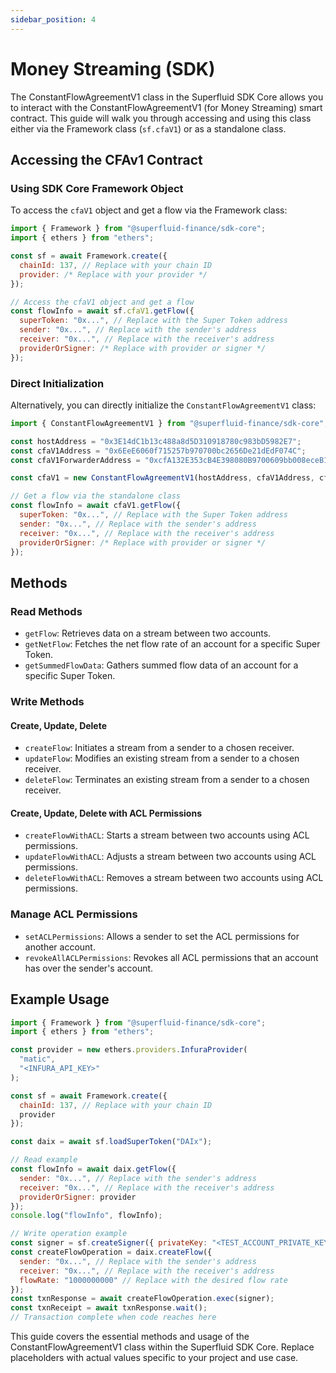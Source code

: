 ```yaml
---
sidebar_position: 4
---
```



# Money Streaming (SDK)

The ConstantFlowAgreementV1 class in the Superfluid SDK Core allows you to interact with the ConstantFlowAgreementV1 (for Money Streaming) smart contract. This guide will walk you through accessing and using this class either via the Framework class (`sf.cfaV1`) or as a standalone class.

## Accessing the CFAv1 Contract

### Using SDK Core Framework Object

To access the `cfaV1` object and get a flow via the Framework class:

```javascript
import { Framework } from "@superfluid-finance/sdk-core";
import { ethers } from "ethers";

const sf = await Framework.create({
  chainId: 137, // Replace with your chain ID
  provider: /* Replace with your provider */
});

// Access the cfaV1 object and get a flow
const flowInfo = await sf.cfaV1.getFlow({
  superToken: "0x...", // Replace with the Super Token address
  sender: "0x...", // Replace with the sender's address
  receiver: "0x...", // Replace with the receiver's address
  providerOrSigner: /* Replace with provider or signer */
});
```

### Direct Initialization

Alternatively, you can directly initialize the `ConstantFlowAgreementV1` class:

```javascript
import { ConstantFlowAgreementV1 } from "@superfluid-finance/sdk-core";

const hostAddress = "0x3E14dC1b13c488a8d5D310918780c983bD5982E7";
const cfaV1Address = "0x6EeE6060f715257b970700bc2656De21dEdF074C";
const cfaV1ForwarderAddress = "0xcfA132E353cB4E398080B9700609bb008eceB125";

const cfaV1 = new ConstantFlowAgreementV1(hostAddress, cfaV1Address, cfaV1ForwarderAddress);

// Get a flow via the standalone class
const flowInfo = await cfaV1.getFlow({
  superToken: "0x...", // Replace with the Super Token address
  sender: "0x...", // Replace with the sender's address
  receiver: "0x...", // Replace with the receiver's address
  providerOrSigner: /* Replace with provider or signer */
});
```

## Methods

### Read Methods

* `getFlow`: Retrieves data on a stream between two accounts.
* `getNetFlow`: Fetches the net flow rate of an account for a specific Super Token.
* `getSummedFlowData`: Gathers summed flow data of an account for a specific Super Token.

### Write Methods

#### Create, Update, Delete

* `createFlow`: Initiates a stream from a sender to a chosen receiver.
* `updateFlow`: Modifies an existing stream from a sender to a chosen receiver.
* `deleteFlow`: Terminates an existing stream from a sender to a chosen receiver.

#### Create, Update, Delete with ACL Permissions

* `createFlowWithACL`: Starts a stream between two accounts using ACL permissions.
* `updateFlowWithACL`: Adjusts a stream between two accounts using ACL permissions.
* `deleteFlowWithACL`: Removes a stream between two accounts using ACL permissions.

### Manage ACL Permissions

* `setACLPermissions`: Allows a sender to set the ACL permissions for another account.
* `revokeAllACLPermissions`: Revokes all ACL permissions that an account has over the sender's account.

## Example Usage

```javascript
import { Framework } from "@superfluid-finance/sdk-core";
import { ethers } from "ethers";

const provider = new ethers.providers.InfuraProvider(
  "matic",
  "<INFURA_API_KEY>"
);

const sf = await Framework.create({
  chainId: 137, // Replace with your chain ID
  provider
});

const daix = await sf.loadSuperToken("DAIx");

// Read example
const flowInfo = await daix.getFlow({
  sender: "0x...", // Replace with the sender's address
  receiver: "0x...", // Replace with the receiver's address
  providerOrSigner: provider
});
console.log("flowInfo", flowInfo);

// Write operation example
const signer = sf.createSigner({ privateKey: "<TEST_ACCOUNT_PRIVATE_KEY>", provider });
const createFlowOperation = daix.createFlow({
  sender: "0x...", // Replace with the sender's address
  receiver: "0x...", // Replace with the receiver's address
  flowRate: "1000000000" // Replace with the desired flow rate
});
const txnResponse = await createFlowOperation.exec(signer);
const txnReceipt = await txnResponse.wait();
// Transaction complete when code reaches here
```

This guide covers the essential methods and usage of the ConstantFlowAgreementV1 class within the Superfluid SDK Core. Replace placeholders with actual values specific to your project and use case.